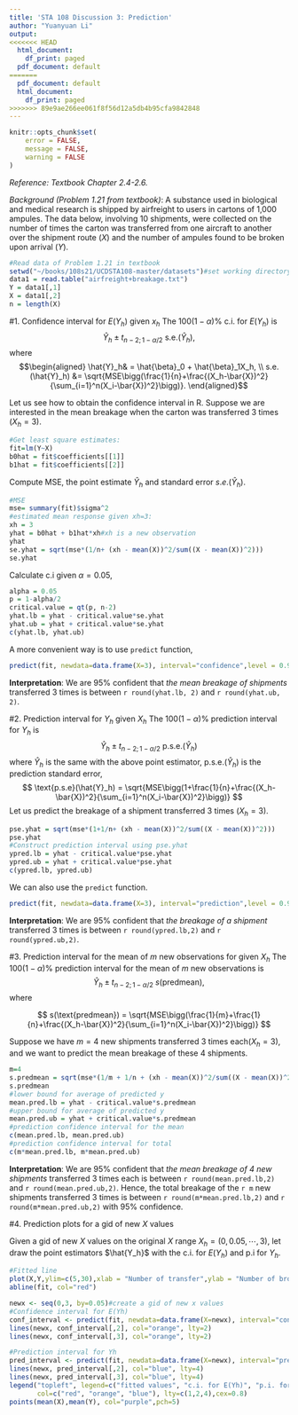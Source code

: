 ```yaml
---
title: 'STA 108 Discussion 3: Prediction'
author: "Yuanyuan Li"
output:
<<<<<<< HEAD
  html_document:
    df_print: paged
  pdf_document: default
=======
  pdf_document: default
  html_document:
    df_print: paged
>>>>>>> 89e9ae266ee061f8f56d12a5db4b95cfa9842848
---
```


```r
knitr::opts_chunk$set(
	error = FALSE,
	message = FALSE,
	warning = FALSE
)
```


*Reference: Textbook Chapter 2.4-2.6.*

*Background (Problem 1.21 from textbook)*: A substance used in biological and medical research is shipped by airfreight
to users in cartons of 1,000 ampules. The data below, involving 10 shipments, were collected on the number of times the carton was transferred from one aircraft to another over the shipment route $(X)$ and the number of ampules found to be broken upon arrival $(Y)$.

```r
#Read data of Problem 1.21 in textbook
setwd("~/books/108s21/UCDSTA108-master/datasets")#set working directory to "datasets" folder
data1 = read.table("airfreight+breakage.txt")
Y = data1[,1]
X = data1[,2]
n = length(X)
```

#1. Confidence interval for $E(Y_h)$ given $x_h$
The $100(1-\alpha)\%$ c.i. for $E(Y_h)$ is
$$\hat{Y}_h \pm t_{n-2;1-\alpha/2}\ \text{s.e.}(\hat{Y}_h),$$
where
$$\begin{aligned}
\hat{Y}_h& = \hat{\beta}_0 + \hat{\beta}_1X_h, \\
s.e.(\hat{Y}_h) &= \sqrt{MSE\bigg(\frac{1}{n}+\frac{(X_h-\bar{X})^2}{\sum_{i=1}^n(X_i-\bar{X})^2}\bigg)}.
\end{aligned}$$

Let us see how to obtain the confidence interval in R. Suppose we are interested in the mean breakage when the carton was transferred 3 times ($X_h=3$).

```r
#Get least square estimates:
fit=lm(Y~X)
b0hat = fit$coefficients[[1]] 
b1hat = fit$coefficients[[2]] 
```

Compute MSE, the point estimate $\hat{Y}_h$ and standard error $s.e.(\hat{Y}_h)$.
```r
#MSE
mse= summary(fit)$sigma^2
#estimated mean response given xh=3:
xh = 3
yhat = b0hat + b1hat*xh#xh is a new observation 
yhat
se.yhat = sqrt(mse*(1/n+ (xh - mean(X))^2/sum((X - mean(X))^2)))
se.yhat
```

Calculate c.i given $\alpha=0.05$,
```r
alpha = 0.05
p = 1-alpha/2
critical.value = qt(p, n-2)
yhat.lb = yhat - critical.value*se.yhat
yhat.ub = yhat + critical.value*se.yhat
c(yhat.lb, yhat.ub)
```

A more convenient way is to use `predict` function,
```r
predict(fit, newdata=data.frame(X=3), interval="confidence",level = 0.95)
```


**Interpretation**: We are $95\%$ confident that *the mean breakage of shipments* transferred 3 times is between `r round(yhat.lb, 2)` and `r round(yhat.ub, 2)`.

#2. Prediction interval for $Y_h$ given $X_h$
The $100(1-\alpha)\%$ prediction interval for $Y_h$ is
$$\hat{Y}_h \pm t_{n-2;1-\alpha/2}\ \text{p.s.e.}(\hat{Y}_h)$$
where $\hat{Y}_h$ is the same with the above point estimator,  $\text{p.s.e.}(\hat{Y}_h)$ is the prediction standard error,
$$
\text{p.s.e}(\hat{Y}_h) = \sqrt{MSE\bigg(1+\frac{1}{n}+\frac{(X_h-\bar{X})^2}{\sum_{i=1}^n(X_i-\bar{X})^2}\bigg)}
$$
Let us predict the breakage of a shipment transferred 3 times ($X_h=3$).

```r
pse.yhat = sqrt(mse*(1+1/n+ (xh - mean(X))^2/sum((X - mean(X))^2)))
pse.yhat
#Construct prediction interval using pse.yhat
ypred.lb = yhat - critical.value*pse.yhat
ypred.ub = yhat + critical.value*pse.yhat
c(ypred.lb, ypred.ub)
```

We can also use the `predict` function.
```r
predict(fit, newdata=data.frame(X=3), interval="prediction",level = 0.95)
```


**Interpretation**: We are $95\%$ confident that *the breakage of a shipment* transferred 3 times is between `r round(ypred.lb,2)` and `r round(ypred.ub,2)`.

#3. Prediction interval for the mean of $m$ new observations for given $X_h$
The $100(1-\alpha)\%$ prediction interval for the mean of $m$ new observations is $$\hat{Y}_h \pm t_{n-2;1-\alpha/2} \ s(\text{predmean}),$$
where

$$
s(\text{predmean}) = \sqrt{MSE\bigg(\frac{1}{m}+\frac{1}{n}+\frac{(X_h-\bar{X})^2}{\sum_{i=1}^n(X_i-\bar{X})^2}\bigg)}
$$

Suppose we have $m=4$ new shipments transferred 3 times each$(X_h=3)$, and we want to predict the mean breakage of these 4 shipments.

```r
m=4
s.predmean = sqrt(mse*(1/m + 1/n + (xh - mean(X))^2/sum((X - mean(X))^2)))
s.predmean
#lower bound for average of predicted y
mean.pred.lb = yhat - critical.value*s.predmean
#upper bound for average of predicted y
mean.pred.ub = yhat + critical.value*s.predmean
#prediction confidence interval for the mean 
c(mean.pred.lb, mean.pred.ub)
#prediction confidence interval for total 
c(m*mean.pred.lb, m*mean.pred.ub)
```

**Interpretation**: We are $95\%$ confident that *the mean breakage of 4 new shipments* transferred 3 times each is between `r round(mean.pred.lb,2)` and `r round(mean.pred.ub,2)`. Hence, the total breakage of the `r m` new shipments transferred 3 times is between `r round(m*mean.pred.lb,2)` and `r round(m*mean.pred.ub,2)` with $95\%$ confidence.


#4. Prediction plots for a gid of new $X$ values

Given a gid of new $X$ values on the original $X$ range $X_h=(0,0.05,\cdots, 3)$, let draw the point estimators $\hat{Y_h}$ with the c.i. for $E(Y_h)$ and p.i for $Y_h$.

```r
#Fitted line
plot(X,Y,ylim=c(5,30),xlab = "Number of transfer",ylab = "Number of broken ampules")
abline(fit, col="red")

newx <- seq(0,3, by=0.05)#create a gid of new x values
#Confidence interval for E(Yh)
conf_interval <- predict(fit, newdata=data.frame(X=newx), interval="confidence", level = 0.95)
lines(newx, conf_interval[,2], col="orange", lty=2)
lines(newx, conf_interval[,3], col="orange", lty=2)

#Prediction interval for Yh
pred_interval <- predict(fit, newdata=data.frame(X=newx), interval="prediction", level = 0.95)
lines(newx, pred_interval[,2], col="blue", lty=4)
lines(newx, pred_interval[,3], col="blue", lty=4)
legend("topleft", legend=c("fitted values", "c.i. for E(Yh)", "p.i. for Yh"),
       col=c("red", "orange", "blue"), lty=c(1,2,4),cex=0.8)
points(mean(X),mean(Y), col="purple",pch=5)
```
